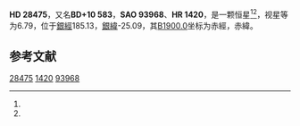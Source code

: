 {{Starbox begin
| name = HD 28475
}}
{{Starbox observe
| epoch = [[J2000.0|J2000.0]]
| constell = {{星座名待查}}<ref name=SIMBAD>{{cite web
 | url=http://simbad.u-strasbg.fr/simbad/sim-id?Ident=HR+1420
 | title =Pulsating variable Star
 | publisher=Centre de Données astronomiques de Strasbourg
 | work=SIMBAD
 | accessdate=2012-07-13}}</ref><ref name=DATA>{{cite web
 | url=http://vizier.u-strasbg.fr/viz-bin/VizieR-5?-out.add=.&-source=5050&-corr=PK=HR&-out.max=9999&HR=1420
 | title=VizieR Detailed Page
 | accessdate=2012-07-13
 | archive-date=2016-03-04
 | archive-url=https://web.archive.org/web/20160304221111/http://vizier.u-strasbg.fr/viz-bin/VizieR-5?-out.add=.&-source=5050&-corr=PK=HR&-out.max=9999&HR=1420
 | dead-url=no
 }}</ref>
| 星官 = 
| ra = {{RA|4|29|42.9}}<ref name=SIMBAD /><ref name=DATA />
| dec = {{DEC|+10|31|18}}<ref name=SIMBAD /><ref name=DATA />
| appmag_v = 6.79<ref name=SIMBAD /><ref name=DATA />
}}
{{Starbox character
| class = B5V<ref name=SIMBAD /><ref name=DATA />
| b-v = 0.09<ref name=SIMBAD /><ref name=DATA />
| u-b = -0.37<ref name=SIMBAD /><ref name=DATA />
| r-i = <ref name=SIMBAD /><ref name=DATA />
| variable = 
}}
{{Starbox astrometry
| radial_v = -0.37
| prop_mo_ra = 15
| parallax = 
| p_error = 
}}
{{Starbox catalog
| names =BD+10 583，[[SAO星表|SAO]] 93968，[[HD星表|HD]] 28475，[[HR星表|HR]] 1420}}
{{Starbox reference |Simbad=HR+1420}}
{{Starbox end}}

'''HD 28475'''，又名'''BD+10 583'''，'''SAO 93968'''、'''HR 1420'''，是一颗恒星<ref name=SIMBAD /><ref name=DATA />，视星等为6.79，位于[[銀道座標系|銀經]]185.13，[[銀道座標系|銀緯]]-25.09，其[[B1900.0|B1900.0]]坐标为赤經{{RA|4|24|12.9}}，赤緯{{DEC|+10|-25.09|7}}。

== 参考文献 ==
{{reflist}}

{{star-stub}}

[[Category:HD和HDE天體|28475]]
[[Category:HR天體|1420]]
[[Category:SAO天體|93968]]